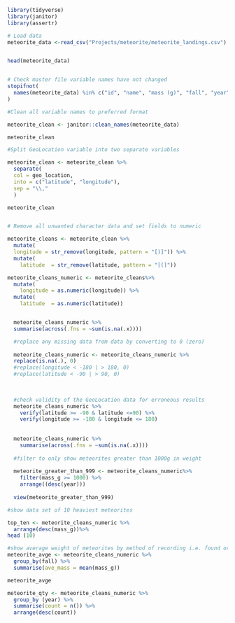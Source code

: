 ```r
library(tidyverse)
library(janitor)
library(assertr)

# Load data
meteorite_data <-read_csv("Projects/meteorite/meteorite_landings.csv")


head(meteorite_data)


# Check master file variable names have not changed 
stopifnot(
  names(meteorite_data) %in% c("id", "name", "mass (g)", "fall", "year", "GeoLocation")
)

#Clean all variable names to preferred format

meteorite_clean <- janitor::clean_names(meteorite_data)

meteorite_clean

#Split GeoLocation variable into two separate variables

meteorite_clean <- meteorite_clean %>%
  separate(
  col = geo_location,
  into = c("latitude", "longitude"),
  sep = "\\,"
  )

meteorite_clean


# Remove all unwanted character data and set fields to numeric

meteorite_cleans <- meteorite_clean %>%
  mutate(
  longitude = str_remove(longitude, pattern = "[)]")) %>% 
  mutate(
    latitude  = str_remove(latitude, pattern = "[(]"))

meteorite_cleans_numeric <- meteorite_cleans%>%
  mutate(
    longitude = as.numeric(longitude)) %>% 
  mutate(
    latitude  = as.numeric(latitude))


  meteorite_cleans_numeric %>% 
  summarise(across(.fns = ~sum(is.na(.x))))

  #replace any missing data from data by converting to 0 (zero)
  
  meteorite_cleans_numeric <- meteorite_cleans_numeric %>% 
  replace(is.na(.), 0)
  #replace(longitude < -180 | > 180, 0)
  #replace(latitude < -90 | > 90, 0)
 
  

  #check validity of the GeoLocation data for erroneous results
  meteorite_cleans_numeric %>% 
    verify(latitude >= -90 & latitude <=90) %>% 
    verify(longitude >= -180 & longitude <= 180)
  
  
  meteorite_cleans_numeric %>% 
    summarise(across(.fns = ~sum(is.na(.x))))
  
  #filter to only show meteorites greater than 1000g in weight
  
  meteorite_greater_than_999 <- meteorite_cleans_numeric%>% 
    filter(mass_g >= 1000) %>% 
    arrange((desc(year)))
  
  view(meteorite_greater_than_999)
```

```r
#show data set of 10 heaviest meteorites

top_ten <- meteorite_cleans_numeric %>% 
  arrange(desc(mass_g))%>%
head (10)

```


```r

#show average weight of meteorites by method of recording i.e. found or falling 
meteorite_avge <- meteorite_cleans_numeric %>% 
  group_by(fall) %>% 
  summarise(ave_mass = mean(mass_g))

meteorite_avge
```
```r
meteorite_qty <- meteorite_cleans_numeric %>% 
  group_by (year) %>% 
  summarise(count = n()) %>% 
  arrange(desc(count))

```

